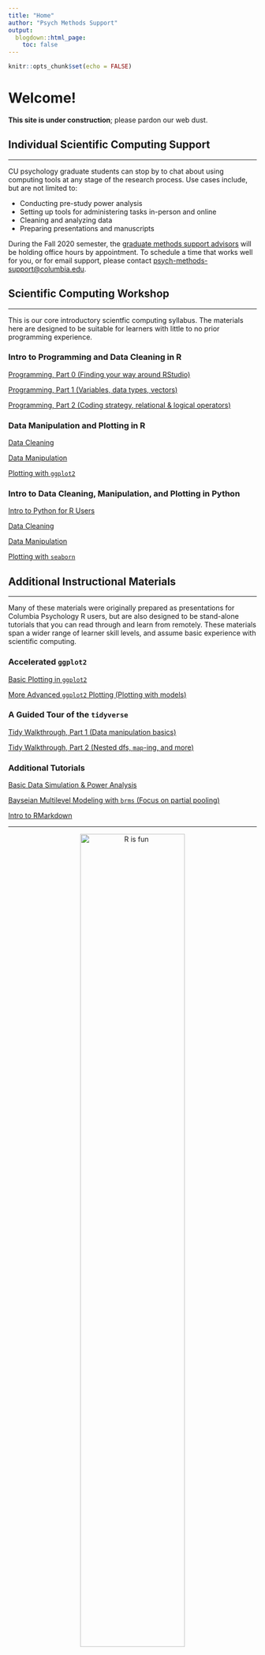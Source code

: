 ```yaml
---
title: "Home"
author: "Psych Methods Support"
output:
  blogdown::html_page:
    toc: false
---
```


```r
knitr::opts_chunk$set(echo = FALSE)
```

# Welcome!

**This site is under construction**; please pardon our web dust.

## Individual Scientific Computing Support

---

CU psychology graduate students can stop by to chat about using computing tools at any stage of the research process. Use cases include, but are not limited to:

- Conducting pre-study power analysis
- Setting up tools for administering tasks in-person and online
- Cleaning and analyzing data
- Preparing presentations and manuscripts

During the Fall 2020 semester, the [graduate methods support advisors](/who/) will be holding office hours by appointment. To schedule a time that works well for you, or for email support, please contact [psych-methods-support@columbia.edu](mailto:psych-methods-support@columbia.edu){target="_blank"}.

## Scientific Computing Workshop

---

This is our core introductory scientfic computing syllabus. The materials here are designed to be suitable for learners with little to no prior programming experience.

### Intro to Programming and Data Cleaning in R

<p><a href="/tutorials/r-core/1-programming/lessonpart0/" target="_blank">Programming, Part 0 (Finding your way around RStudio)</a></p>
<p><a href="/tutorials/r-core/1-programming/lessonpart1/" target="_blank">Programming, Part 1 (Variables, data types, vectors)</a></p>
<p><a href="/tutorials/r-core/1-programming/lessonpart2/" target="_blank">Programming, Part 2 (Coding strategy, relational & logical operators)</a></p>

### Data Manipulation and Plotting in R

<p><a href="/tutorials/r-core/2-datacleaning/" target="_blank">Data Cleaning</a></p>
<p><a href="/tutorials/r-core/3-datamanipulation/" target="_blank">Data Manipulation</a></p>
<p><a href="/tutorials/r-core/4-plotting/" target="_blank">Plotting with <code>ggplot2</code></a></p>

### Intro to Data Cleaning, Manipulation, and Plotting in Python

<p><a href="/tutorials/python/1-r2python-translation/2-intro-programming/" target="_blank">Intro to Python for R Users</a></p>
<p><a href="/tutorials/python/2-datacleaning/" target="_blank">Data Cleaning</a></p>
<p><a href="/tutorials/python/3-datamanipulation/" target="_blank">Data Manipulation</a></p>
<p><a href="/tutorials/python/4-plotting/" target="_blank">Plotting with <code>seaborn</code></a></p>

## Additional Instructional Materials

---

Many of these materials were originally prepared as presentations for Columbia Psychology R users, but are also designed to be stand-alone tutorials that you can read through and learn from remotely. These materials span a wider range of learner skill levels, and assume basic experience with scientific computing.

### Accelerated `ggplot2`

<p><a href="/tutorials/r-extra/accelerated-ggplot2/ggplot_summer2018_part1/" target="_blank">Basic Plotting in `ggplot2`</a></p>
<p><a href="/tutorials/r-extra/accelerated-ggplot2/ggplot_summer2018_part2/" target="_blank">More Advanced `ggplot2` Plotting (Plotting with models)</a></p>

### A Guided Tour of the `tidyverse`

<p><a href="/tutorials/r-extra/tidyverse-guide/tidyguide-1/" target="_blank">Tidy Walkthrough, Part 1 (Data manipulation basics)</a></p>
<p><a href="/tutorials/r-extra/tidyverse-guide/tidyguide-2/" target="_blank">Tidy Walkthrough, Part 2 (Nested dfs, `map`-ing, and more)</a></p>

### Additional Tutorials

<p><a href="/tutorials/r-extra/data-sim-power/basic-simulation-power/" target="_blank">Basic Data Simulation & Power Analysis</a></p>
<p><a href="/tutorials/r-extra/brms/multilevel-models-with-brms/" target="_blank">Bayseian Multilevel Modeling with `brms` (Focus on partial pooling)</a></p>
<p><a href="/tutorials/r-extra/rmarkdown/intro-to-rmarkdown/" target="_blank">Intro to RMarkdown</a></p>

---

<p style="text-align:center;"><img src="/images/funplot.png" alt="R is fun" width = "65%" height = "65%"></p>